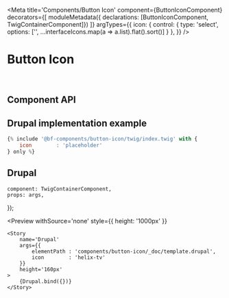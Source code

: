 

<Meta 
    title='Components/Button Icon' 
    component={ButtonIconComponent}
    decorators={[
        moduleMetadata({ declarations: [ButtonIconComponent, TwigContainerComponent]})
    ]}
    argTypes={{
        icon: {
            control: {
                type: 'select',
                options: ['', ...interfaceIcons.map(a => a.list).flat().sort()]
            }
        },
    }}
/>


# Button Icon

<br/>



## Component API

<Props of={ButtonIconComponent} />



## Drupal implementation example

```jsx
{% include '@bf-components/button-icon/twig/index.twig' with {
    icon        : 'placeholder'
} only %}
```



## Drupal

    component: TwigContainerComponent,
    props: args,
});

<Preview
    withSource='none'
    style={{ height: '1000px' }}
>
    <Story 
        name='Drupal'
        args={{ 
            elementPath : 'components/button-icon/_doc/template.drupal',
            icon        : 'helix-tv'
        }}
        height='160px'
    >
        {Drupal.bind({})}
    </Story>
</Preview>